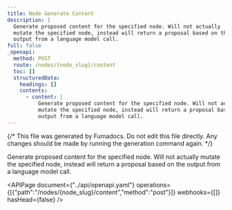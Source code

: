 ```yaml
---
title: Node Generate Content
description: |
  Generate proposed content for the specified node. Will not actually
  mutate the specified node, instead will return a proposal based on the
  output from a language model call.
full: false
_openapi:
  method: POST
  route: /nodes/{node_slug}/content
  toc: []
  structuredData:
    headings: []
    contents:
      - content: |
          Generate proposed content for the specified node. Will not actually
          mutate the specified node, instead will return a proposal based on the
          output from a language model call.
---
```


{/* This file was generated by Fumadocs. Do not edit this file directly. Any changes should be made by running the generation command again. */}

Generate proposed content for the specified node. Will not actually
mutate the specified node, instead will return a proposal based on the
output from a language model call.


<APIPage document={"../api/openapi.yaml"} operations={[{"path":"/nodes/{node_slug}/content","method":"post"}]} webhooks={[]} hasHead={false} />